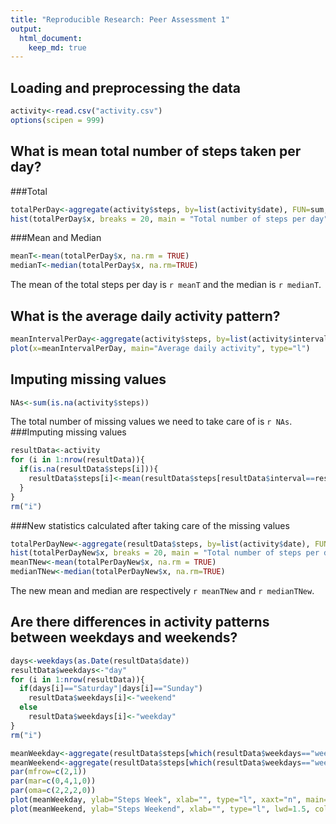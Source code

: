```yaml
---
title: "Reproducible Research: Peer Assessment 1"
output: 
  html_document:
    keep_md: true
---
```



## Loading and preprocessing the data
```r
activity<-read.csv("activity.csv")
options(scipen = 999)
```


## What is mean total number of steps taken per day?
###Total
```r
totalPerDay<-aggregate(activity$steps, by=list(activity$date), FUN=sum, na.rm=TRUE)
hist(totalPerDay$x, breaks = 20, main = "Total number of steps per day", xlab = "Number of steps")
```

###Mean and Median

```r
meanT<-mean(totalPerDay$x, na.rm = TRUE)
medianT<-median(totalPerDay$x, na.rm=TRUE)
```
The mean of the total steps per day is `r meanT` and the median is `r medianT`.

## What is the average daily activity pattern?
```r
meanIntervalPerDay<-aggregate(activity$steps, by=list(activity$interval), FUN=mean, na.rm=TRUE)
plot(x=meanIntervalPerDay, main="Average daily activity", type="l")
```


## Imputing missing values
```r
NAs<-sum(is.na(activity$steps))
```
The total number of missing values we need to take care of is `r NAs`.
###Imputing missing values

```r
resultData<-activity
for (i in 1:nrow(resultData)){
  if(is.na(resultData$steps[i])){
    resultData$steps[i]<-mean(resultData$steps[resultData$interval==resultData$interval[i]], na.rm = TRUE)
  }
}
rm("i")
```

###New statistics calculated after taking care of the missing values

```r
totalPerDayNew<-aggregate(resultData$steps, by=list(activity$date), FUN=sum)
hist(totalPerDayNew$x, breaks = 20, main = "Total number of steps per day", xlab = "Number of steps")
meanTNew<-mean(totalPerDayNew$x, na.rm = TRUE)
medianTNew<-median(totalPerDayNew$x, na.rm=TRUE)
```
The new mean and median are respectively `r meanTNew` and `r medianTNew`.


## Are there differences in activity patterns between weekdays and weekends?

```r
days<-weekdays(as.Date(resultData$date))
resultData$weekdays<-"day"
for (i in 1:nrow(resultData)){
  if(days[i]=="Saturday"|days[i]=="Sunday")
    resultData$weekdays[i]<-"weekend"
  else
    resultData$weekdays[i]<-"weekday"
}
rm("i")
```


```r
meanWeekday<-aggregate(resultData$steps[which(resultData$weekdays=="weekday")], by=list(resultData$interval[which(resultData$weekdays=="weekday")]), FUN=mean)
meanWeekend<-aggregate(resultData$steps[which(resultData$weekdays=="weekend")], by=list(resultData$interval[which(resultData$weekdays=="weekend")]), FUN=mean)
par(mfrow=c(2,1))
par(mar=c(0,4,1,0))
par(oma=c(2,2,2,0))
plot(meanWeekday, ylab="Steps Week", xlab="", type="l", xaxt="n", main="Activity during the week and the weekend", lwd=1.5, col="darkgreen")
plot(meanWeekend, ylab="Steps Weekend", xlab="", type="l", lwd=1.5, col="darkblue")
```
